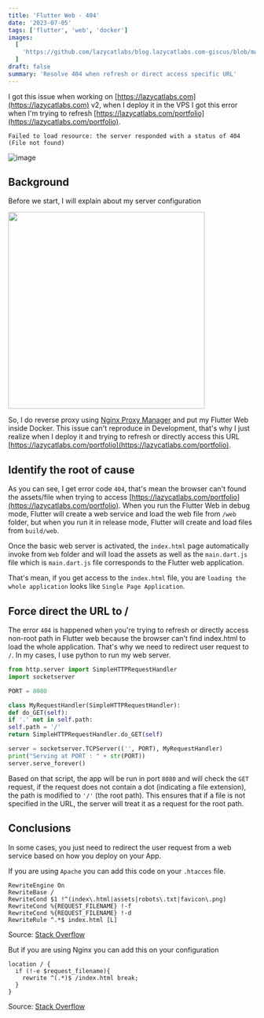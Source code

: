 ```yaml
---
title: 'Flutter Web - 404'
date: '2023-07-05'
tags: ['flutter', 'web', 'docker']
images:
  [
    'https://github.com/lazycatlabs/blog.lazycatlabs.com-giscus/blob/main/blog-assets/seo-banner/flutter/flutter_web_404.png?raw=true',
  ]
draft: false
summary: 'Resolve 404 when refresh or direct access specific URL'
---
```


I got this issue when working on [https://lazycatlabs.com](https://lazycatlabs.com) v2, when I deploy it in the VPS I got this error when I'm trying to refresh [https://lazycatlabs.com/portfolio](https://lazycatlabs.com/portfolio).

`Failed to load resource: the server responded with a status of 404 (File not found)`

![image](https://user-images.githubusercontent.com/48603081/119799018-5ef70500-bee4-11eb-87e9-511ca7300bf7.png)

## Background

Before we start, I will explain about my server configuration

[<img src="https://raw.githubusercontent.com/lazycatlabs/blog.lazycatlabs.com-giscus/main/blog-assets/server-diagram.png" width="400"/>](image.png)

So, I do reverse proxy using [Nginx Proxy Manager](https://nginxproxymanager.com/) and put my Flutter Web inside Docker. This issue can't reproduce in Development, that's why I just realize when I deploy it and trying to refresh or directly access this URL [https://lazycatlabs.com/portfolio](https://lazycatlabs.com/portfolio).

## Identify the root of cause

As you can see, I get error code `404`, that's mean the browser can't found the assets/file when trying to access [https://lazycatlabs.com/portfolio](https://lazycatlabs.com/portfolio). When you run the Flutter Web in debug mode, Flutter will create a web service and load the web file from `/web` folder, but when you run it in release mode, Flutter will create and load files from `build/web`.

Once the basic web server is activated, the `index.html` page automatically invoke from `Web` folder and will load the assets as well as the `main.dart.js` file which is `main.dart.js` file corresponds to the Flutter web application.

That's mean, if you get access to the `index.html` file, you are `loading the whole application` looks like `Single Page Application`.

## Force direct the URL to /

The error `404` is happened when you're trying to refresh or directly access non-root path in Flutter web because the browser can't find index.html to load the whole application. That's why we need to redirect user request to `/`. In my cases, I use python to run my web server.

```python
from http.server import SimpleHTTPRequestHandler
import socketserver

PORT = 8080

class MyRequestHandler(SimpleHTTPRequestHandler):
def do_GET(self):
if '.' not in self.path:
self.path = '/'
return SimpleHTTPRequestHandler.do_GET(self)

server = socketserver.TCPServer(('', PORT), MyRequestHandler)
print("Serving at PORT : " + str(PORT))
server.serve_forever()
```

Based on that script, the app will be run in port `8080` and will check the `GET` request, if the request does not contain a dot (indicating a file extension), the path is modified to `'/'` (the root path). This ensures that if a file is not specified in the URL, the server will treat it as a request for the root path.

## Conclusions

In some cases, you just need to redirect the user request from a web service based on how you deploy on your App.

If you are using `Apache` you can add this code on your `.htacces` file.

```
RewriteEngine On
RewriteBase /
RewriteCond $1 !^(index\.html|assets|robots\.txt|favicon\.png)
RewriteCond %{REQUEST_FILENAME} !-f
RewriteCond %{REQUEST_FILENAME} !-d
RewriteRule ^.*$ index.html [L]
```

Source: [Stack Overflow](https://stackoverflow.com/a/70358750/3659416)

But if you are using Nginx you can add this on your configuration

```
location / {
  if (!-e $request_filename){
    rewrite ^(.*)$ /index.html break;
  }
}
```

Source: [Stack Overflow](https://stackoverflow.com/a/76445020/3659416)
